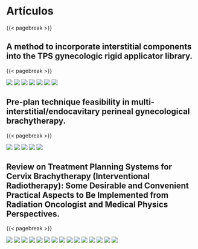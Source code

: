 # Artículos

{{< pagebreak >}}

## A method to incorporate interstitial components into the TPS gynecologic rigid applicator library.

{{< pagebreak >}}

![](articulos/librerias/librerias-1.png)
![](articulos/librerias/librerias-2.png)
![](articulos/librerias/librerias-3.png)
![](articulos/librerias/librerias-4.png)
![](articulos/librerias/librerias-5.png)
![](articulos/librerias/librerias-6.png)
![](articulos/librerias/librerias-7.png)

## Pre-plan technique feasibility in multi-interstitial/endocavitary perineal gynecological brachytherapy.

{{< pagebreak >}}

![](articulos/preplan/preplan-1.png)
![](articulos/preplan/preplan-2.png)
![](articulos/preplan/preplan-3.png)
![](articulos/preplan/preplan-4.png)
![](articulos/preplan/preplan-5.png)

## Review on Treatment Planning Systems for Cervix Brachytherapy (Interventional Radiotherapy): Some Desirable and Convenient Practical Aspects to Be Implemented from Radiation Oncologist and Medical Physics Perspectives.

{{< pagebreak >}}

![](articulos/cancers/cancers-01.png)
![](articulos/cancers/cancers-02.png)
![](articulos/cancers/cancers-03.png)
![](articulos/cancers/cancers-04.png)
![](articulos/cancers/cancers-05.png)
![](articulos/cancers/cancers-06.png)
![](articulos/cancers/cancers-07.png)
![](articulos/cancers/cancers-08.png)
![](articulos/cancers/cancers-09.png)
![](articulos/cancers/cancers-10.png)
![](articulos/cancers/cancers-11.png)
![](articulos/cancers/cancers-12.png)
![](articulos/cancers/cancers-13.png)
![](articulos/cancers/cancers-14.png)
![](articulos/cancers/cancers-15.png)
